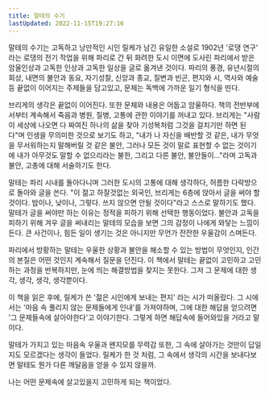 ```yaml
---
title: 말테의 수기
lastUpdated: 2022-11-15T19:27:16
---
```



<Bookmark url="https://search.shopping.naver.com/book/catalog/32490758943" description="라이너 마리아 릴케의 유일한 장편 소설 『말테의 수기』는 한 젊은이가 홀로 대도시 파리에서 보고 느끼는 체험과 사색 등을 일기체로 그린 작품이다. 질보다 양이 판치는 대도시의 공포스러운 체험에서 우러난 기록을 통해 독자는 어찌할 바 모르고 빈곤과 죽음과 공포의 주위를 끊임없이 맴도는 인간상과 마주치게 될 것이다.
　"/>

말테의 수기는 고독하고 낭만적인 시인 릴케가 남긴 유일한 소설로 1902년 '로댕 연구' 라는 로댕의 전기 작업을 위해 파리로 간 뒤 화려한 도시 이면에 도사린 파리에서 받은 암울인상과 고독한 인상과 고독한 일상을 글로 옮겨낸 것이다. 파리의 풍경, 유년시절의 회상, 내면의 불안과 동요, 자기성찰, 신앙과 종교, 질변과 빈곤, 편지와 시, 역사와 예술 등 끝없이 이어지는 주제들을 담고있고, 문체는 독백에 가까운 일기 형식을 띤다.

브리게의 생각은 끝없이 이어진다. 또한 문체와 내용은 어둡고 암울하다. 책의 전반부에서부터 계속해서 죽음과 병원, 질병, 고통에 관한 이야기를 꺼내고 있다. 브리게는 "사람이 세상에 나오면 다 짜여진 하나의 삶을 찾아 기성복처럼 그것을 걸치기만 하면 된다"며 인생을 무의미한 것으로 보기도 하고, "내가 나 자신을 배반할 것 같은, 내가 무엇을 무서워하는지 말해버릴 것 같은 불안, 그러나 모든 것이 말로 표현할 수 없는 것이기에 내가 아무것도 말할 수 없으리라는 불한, 그리고 다른 불안, 불안들이..."라며 고독과 불안, 고총에 대해 서술하기도 한다.

말테는 파리 시내를 돌아다니며 그러한 도시의 고통에 대해 생각하다, 허름한 다락방으로 돌아와 글을 쓴다. "이 젊고 하잘것없는 외국인, 브리게는 6층에 앉아서 글을 써야 할 것이다. 밤이나, 낮이나, 그렇다. 쓰지 않으면 안될 것이다"라고 스스로 말하기도 했다. 말테가 글을 써야만 하는 이유는 정적을 피하기 위해 선택한 행동이었다. 불안과 고독을 피하기 위해 겨우 글을 써내리는 말테의 모습을 보면 그의 감정이 나에게 와닿는 느낌이 든다. 큰 사건이나, 힘든 일이 생기는 것은 아니지만 무언가 잔잔한 우울감이 스며든다.

파리에서 방황하는 말테는 우울한 상황과 불안을 해소할 수 있는 방법이 무엇인지, 인간의 본질은 어떤 것인지 계속해서 질문을 던진다. 이 책에서 말테는 끝없이 고민하고 고민하는 과정을 반복하지만, 눈에 띄는 해결방법을 찾지는 못한다. 그저 그 문제에 대한 생각, 생각, 생각, 생각뿐이다.

이 책을 읽은 후에, 릴케가 쓴 '젊은 시인에게 보내는 편지' 라는 시가 떠올랐다. 그 시에서는 '마음 속 풀리지 않는 문제들에게 인내'를 가져야하며, 그에 대한 해답을 얻으려면 '그 문제들속에 살아야한다'고 이야기한다. 그렇게 하면 해답속에 들어와있을 거라고 말이다.

말테가 가지고 있는 마음속 우울과 왠지모를 무력감 또한, 그 속에 살아가는 것만이 답일지도 모르겠다는 생각이 들었다. 릴케가 한 것 처럼, 그 속에서 생각의 시간을 보내다보면 말테도 뭔가 다른 깨달음을 얻을 수 있지 않을까.

나는 어떤 문제속에 살고있을지 고민하게 되는 책이었다.